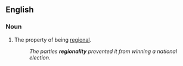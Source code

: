 ==English==

===Noun===
{{en-noun}}

# The property of being [[regional]].
#:''The parties '''regionality''' prevented it from winning a national election.''